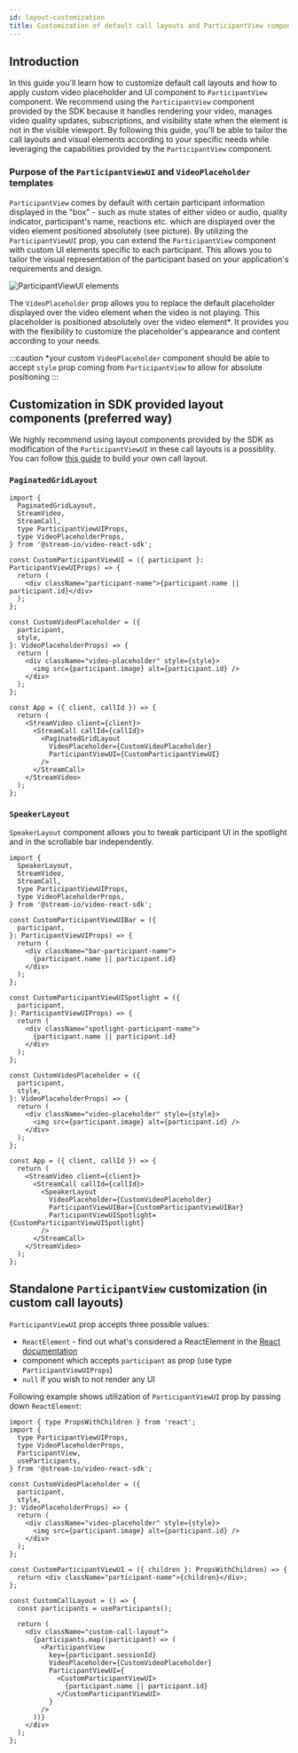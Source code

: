 ```yaml
---
id: layout-customization
title: Customization of default call layouts and ParticipantView component
---
```



## Introduction

In this guide you'll learn how to customize default call layouts and how to apply custom video placeholder and UI component to `ParticipantView` component. We recommend using the `ParticipantView` component provided by the SDK because it handles rendering your video, manages video quality updates, subscriptions, and visibility state when the element is not in the visible viewport. By following this guide, you'll be able to tailor the call layouts and visual elements according to your specific needs while leveraging the capabilities provided by the `ParticipantView` component.

### Purpose of the `ParticipantViewUI` and `VideoPlaceholder` templates

`ParticipantView` comes by default with certain participant information displayed in the "box" - such as mute states of either video or audio, quality indicator, participant's name, reactions etc. which are displayed over the video element positioned absolutely (see picture). By utilizing the `ParticipantViewUI` prop, you can extend the `ParticipantView` component with custom UI elements specific to each participant. This allows you to tailor the visual representation of the participant based on your application's requirements and design.

<img src={ParticipantViewUIImage} alt="ParticipantViewUI elements" />

The `VideoPlaceholder` prop allows you to replace the default placeholder displayed over the video element when the video is not playing. This placeholder is positioned absolutely over the video element\*. It provides you with the flexibility to customize the placeholder's appearance and content according to your needs.

:::caution
\*your custom `VideoPlaceholder` component should be able to accept `style` prop coming from `ParticipantView` to allow for absolute positioning
:::

## Customization in SDK provided layout components (preferred way)

We highly recommend using layout components provided by the SDK as modification of the `ParticipantViewUI` in these call layouts is a possiblity. You can follow [this guide](./13-custom-call-layout.mdx) to build your own call layout.

### `PaginatedGridLayout`

```tsx
import {
  PaginatedGridLayout,
  StreamVideo,
  StreamCall,
  type ParticipantViewUIProps,
  type VideoPlaceholderProps,
} from '@stream-io/video-react-sdk';

const CustomParticipantViewUI = ({ participant }: ParticipantViewUIProps) => {
  return (
    <div className="participant-name">{participant.name || participant.id}</div>
  );
};

const CustomVideoPlaceholder = ({
  participant,
  style,
}: VideoPlaceholderProps) => {
  return (
    <div className="video-placeholder" style={style}>
      <img src={participant.image} alt={participant.id} />
    </div>
  );
};

const App = ({ client, callId }) => {
  return (
    <StreamVideo client={client}>
      <StreamCall callId={callId}>
        <PaginatedGridLayout
          VideoPlaceholder={CustomVideoPlaceholder}
          ParticipantViewUI={CustomParticipantViewUI}
        />
      </StreamCall>
    </StreamVideo>
  );
};
```

### `SpeakerLayout`

`SpeakerLayout` component allows you to tweak participant UI in the spotlight and in the scrollable bar independently.

```tsx
import {
  SpeakerLayout,
  StreamVideo,
  StreamCall,
  type ParticipantViewUIProps,
  type VideoPlaceholderProps,
} from '@stream-io/video-react-sdk';

const CustomParticipantViewUIBar = ({
  participant,
}: ParticipantViewUIProps) => {
  return (
    <div className="bar-participant-name">
      {participant.name || participant.id}
    </div>
  );
};

const CustomParticipantViewUISpotlight = ({
  participant,
}: ParticipantViewUIProps) => {
  return (
    <div className="spotlight-participant-name">
      {participant.name || participant.id}
    </div>
  );
};

const CustomVideoPlaceholder = ({
  participant,
  style,
}: VideoPlaceholderProps) => {
  return (
    <div className="video-placeholder" style={style}>
      <img src={participant.image} alt={participant.id} />
    </div>
  );
};

const App = ({ client, callId }) => {
  return (
    <StreamVideo client={client}>
      <StreamCall callId={callId}>
        <SpeakerLayout
          VideoPlaceholder={CustomVideoPlaceholder}
          ParticipantViewUIBar={CustomParticipantViewUIBar}
          ParticipantViewUISpotlight={CustomParticipantViewUISpotlight}
        />
      </StreamCall>
    </StreamVideo>
  );
};
```

## Standalone `ParticipantView` customization (in custom call layouts)

`ParticipantViewUI` prop accepts three possible values:

- `ReactElement` - find out what's considered a ReactElement in the [React documentation](https://react.dev/reference/react/isValidElement)
- component which accepts `participant` as prop (use type `ParticipantViewUIProps`)
- `null` if you wish to not render any UI

Following example shows utilization of `ParticipantViewUI` prop by passing down `ReactElement`:

```tsx
import { type PropsWithChildren } from 'react';
import {
  type ParticipantViewUIProps,
  type VideoPlaceholderProps,
  ParticipantView,
  useParticipants,
} from '@stream-io/video-react-sdk';

const CustomVideoPlaceholder = ({
  participant,
  style,
}: VideoPlaceholderProps) => {
  return (
    <div className="video-placeholder" style={style}>
      <img src={participant.image} alt={participant.id} />
    </div>
  );
};

const CustomParticipantViewUI = ({ children }: PropsWithChildren) => {
  return <div className="participant-name">{children}</div>;
};

const CustomCallLayout = () => {
  const participants = useParticipants();

  return (
    <div className="custom-call-layout">
      {participants.map((participant) => (
        <ParticipantView
          key={participant.sessionId}
          VideoPlaceholder={CustomVideoPlaceholder}
          ParticipantViewUI={
            <CustomParticipantViewUI>
              {participant.name || participant.id}
            </CustomParticipantViewUI>
          }
        />
      ))}
    </div>
  );
};
```

